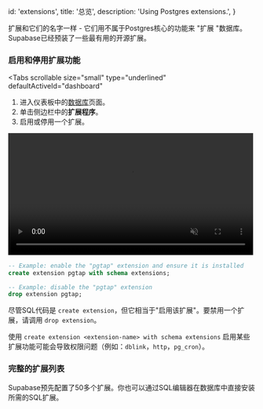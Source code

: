 
  id: 'extensions',
  title: '总览',
  description: 'Using Postgres extensions.',
}

扩展和它们的名字一样 - 它们用不属于Postgres核心的功能来 "扩展 "数据库。
Supabase已经预装了一些最有用的开源扩展。

### 启用和停用扩展功能

<Tabs
  scrollable
  size="small"
  type="underlined"
  defaultActiveId="dashboard"
>
<TabPanel id="dashboard" label="Dashboard">

1. 进入仪表板中的[数据库](https://app.supabase.com/project/_/database/tables)页面。
2. 单击侧边栏中的**扩展程序**。
3. 启用或停用一个扩展。

<video width="99%" muted playsInline controls={true}>
  <source src="/docs/videos/toggle-extensions.mp4" type="video/mp4" muted playsInline />
</video>

</TabPanel>
<TabPanel id="sql" label="SQL">

```sql
-- Example: enable the "pgtap" extension and ensure it is installed
create extension pgtap with schema extensions;

-- Example: disable the "pgtap" extension
drop extension pgtap;
```

尽管SQL代码是 `create extension`，但它相当于"启用该扩展"。要禁用一个扩展，请调用 `drop extension`。

<Admonition type="caution">

使用 `create extension <extension-name> with schema extensions` 启用某些扩展功能可能会导致权限问题（例如：`dblink`，`http`，`pg_cron`）。

</Admonition>

</TabPanel>
</Tabs>

### 完整的扩展列表

Supabase预先配置了50多个扩展。你也可以通过SQL编辑器在数据库中直接安装所需的SQL扩展。

<Extensions />


